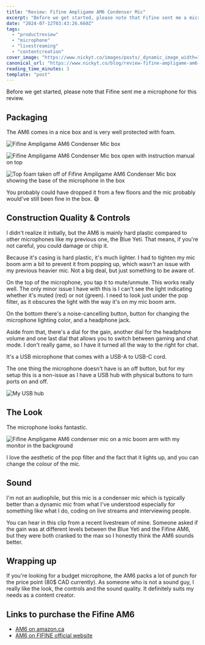 ```yaml
---
title: "Review: Fifine Ampligame AM6 Condenser Mic"
excerpt: "Before we get started, please note that Fifine sent me a microphone for this review.          ..."
date: "2024-07-12T03:43:26.660Z"
tags:
  - "productreview"
  - "microphone"
  - "livestreaming"
  - "contentcreation"
cover_image: "https://www.nickyt.co/images/posts/_dynamic_image_width=1000,height=420,fit=cover,gravity=auto,format=auto_https%3A%2F%2Fdev-to-uploads.s3.amazonaws.com%2Fuploads%2Farticles%2F6dlmk2lkx6s9hzrraq0y.jpg"
canonical_url: "https://www.nickyt.co/blog/review-fifine-ampligame-am6-condenser-mic-714/"
reading_time_minutes: 3
template: "post"
---
```



Before we get started, please note that Fifine sent me a microphone for this review.

## Packaging

The AM6 comes in a nice box and is very well protected with foam.

![Fifine Ampligame AM6 Condenser Mic box](https://www.nickyt.co/images/posts/_uploads_articles_gqzksllvijtmhm0w8hzp.jpeg)

![Fifine Ampligame AM6 Condenser Mic box open with instruction manual on top](https://www.nickyt.co/images/posts/_uploads_articles_ra7azg06c2pta6k89c14.png)

![Top foam taken off of Fifine Ampligame AM6 Condenser Mic box showing the base of the microphone in the box](https://www.nickyt.co/images/posts/_uploads_articles_ilvpfni51bmkg7chihy9.jpeg)

You probably could have dropped it from a few floors and the mic probably would've still been fine in the box. 😅

## Construction Quality & Controls

I didn't realize it initially, but the AM6 is mainly hard plastic compared to other microphones like my previous one, the Blue Yeti. That means, if you're not careful, you could damage or chip it.

Because it's casing is hard plastic, it's much lighter. I had to tighten my mic boom arm a bit to prevent it from popping up, which wasn't an issue with my previous heavier mic. Not a big deal, but just something to be aware of.

On the top of the microphone, you tap it to mute/unmute. This works really well. The only minor issue I have with this is I can't see the light indicating whether it's muted (red) or not (green). I need to look just under the pop filter, as it obscures the light with the way it's on my mic boom arm.

On the bottom there's a noise-cancelling button, button for changing the microphone lighting color, and a headphone jack.

Aside from that, there's a dial for the gain, another dial for the headphone volume and one last dial that allows you to switch between gaming and chat mode. I don't really game, so I have it turned all the way to the right for chat.

It's a USB microphone that comes with a USB-A to USB-C cord.

The one thing the microphone doesn't have is an off button, but for my setup this is a non-issue as I have a USB hub with physical buttons to turn ports on and off.

![My USB hub](https://www.nickyt.co/images/posts/_uploads_articles_g94jbyd9h77kh09e8rvo.jpg)

## The Look

The microphone looks fantastic.

![Fifine Ampligame AM6 condenser mic on a mic boom arm with my monitor in the background](https://www.nickyt.co/images/posts/_uploads_articles_ldwm9w6xr2fcd3l7779p.jpg)

I love the aesthetic of the pop filter and the fact that it lights up, and you can change the colour of the mic.

## Sound

I'm not an audiophile, but this mic is a condenser mic which is typically better than a dynamic mic from what I've understood especially for something like what I do, coding on live streams and interviewing people.

You can hear in this clip from a recent livestream of mine. Someone asked if the gain was at different levels between the Blue Yeti and the Fifine AM6, but they were both cranked to the max so I honestly think the AM6 sounds better.

<Embed url="https://www.twitch.tv/videos/2187792388" />

## Wrapping up

If you're looking for a budget microphone, the AM6 packs a lot of punch for the price point (80$ CAD currently). As someone who is not a sound guy, I really like the look, the controls and the sound quality. It definitely suits my needs as a content creator.

## Links to purchase the Fifine AM6

- [AM6 on amazon.ca](https://www.amazon.ca/Microphone-Streaming-Cancellation-Twitch-AMPLIGAME-AM6/dp/B0CSFZF62Y)
- [AM6 on FIFINE official website](https://fifinemicrophone.com/products/fifine-ampligame-am6)
